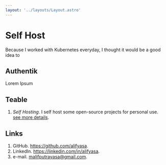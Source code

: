 ```yaml
---
layout: '../layouts/Layout.astro'
---
```


# Self Host 

Because I worked with Kubernetes everyday, I thought it would be a good idea to

## Authentik

Lorem Ipsum

## Teable

 1. _Self Hosting_. I self host some open-source projects for personal use. [see more details]().

## Links

 1. GitHub. https://github.com/alifyasa.
 2. LinkedIn. https://linkedin.com/in/alifyasa.
 3. e-mail. malifputrayasa@gmail.com.
